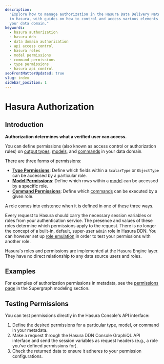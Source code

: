 ```yaml
---
description:
  "Explore how to manage authorization in the Hasura Data Delivery Network (DDN). Understand how to utilize permissions
  in Hasura, with guides on how to control and access various elements such as output types, models, and commands within
  your data domain."
keywords:
  - hasura authorization
  - hasura ddn
  - data domain authorization
  - api access control
  - hasura roles
  - model permissions
  - command permissions
  - type permissions
  - hasura api control
seoFrontMatterUpdated: true
slug: index
sidebar_position: 1
---
```


# Hasura Authorization

## Introduction

**Authorization determines what a verified user can access.**

You can define permissions (also known as access control or authorization rules) on
[output types](/supergraph-modeling/types.mdx), [models](/supergraph-modeling/models.mdx), and
[commands](/supergraph-modeling/commands.mdx) in your data domain.

There are three forms of permissions:

- [**Type Permissions**](#type-permissions): Define which fields within a `ScalarType` or `ObjectType` can be accessed
  by a particular role.
- [**Model Permissions**](#model-permissions): Define which rows within a [model](/supergraph-modeling/models.mdx) can
  be accessed by a specific role.
- [**Command Permissions**](#command-permissions): Define which [commands](/supergraph-modeling/commands.mdx) can be
  executed by a given role.

A role comes into existence when it is defined in one of these three ways.

Every request to Hasura should carry the necessary session variables or roles from your authentication service. The
presence and values of these roles determine which permissions apply to the request. There is no longer the concept of a
built-in, default, super-user `admin` role in Hasura DDN. You can however set up
[role emulation](/auth/authentication/role-emulation.mdx) in order to test your permissions with another role.

Hasura's roles and permissions are implemented at the Hasura Engine layer. They have no direct relationship to any data
source users and roles.

## Examples

For examples of authorization permissions in metadata, see the [permissions page](/supergraph-modeling/permissions.mdx)
in the Supergraph modeling section.

## Testing Permissions

You can test permissions directly in the Hasura Console's API interface:

1. Define the desired permissions for a particular type, model, or command in your metadata.
2. Make a request through the Hasura DDN Console GraphiQL API interface and send the session variables as request
   headers (e.g., a role you've defined permissions for).
3. Check the returned data to ensure it adheres to your permission configurations.
